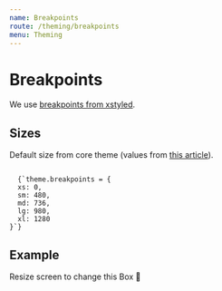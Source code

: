 ```yaml
---
name: Breakpoints
route: /theming/breakpoints
menu: Theming
---
```




# Breakpoints

We use [breakpoints from xstyled](https://www.smooth-code.com/open-source/xstyled/docs/responsive/).

## Sizes

Default size from core theme (values from [this article](https://medium.com/@uiuxlab/the-most-used-responsive-breakpoints-in-2017-of-mine-9588e9bd3a8a)).

<Code>
  {`theme.breakpoints = {
  xs: 0,
  sm: 480,
  md: 736,
  lg: 980,
  xl: 1280
}`}
</Code>

## Example

<Playground>
  <Box
    display="flex"
    alignItems="center"
    justifyContent="center"
    textAlign="center"
    color={{ xs: 'warning.500', lg: 'primary.500' }}
    fontSize={{ lg: 'h2' }}
    height={{ xs: '10rem', lg: '20rem' }}
    backgroundColor={{ xs: 'warning.100', lg: 'primary.100' }}
  >
    Resize screen to change this Box 🌝
  </Box>
</Playground>
